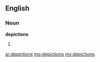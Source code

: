 ==English==

===Noun===
'''depictions'''

#{{plural of|[[depiction]]}}

[[ar:depictions]]
[[mg:depictions]]
[[my:depictions]]